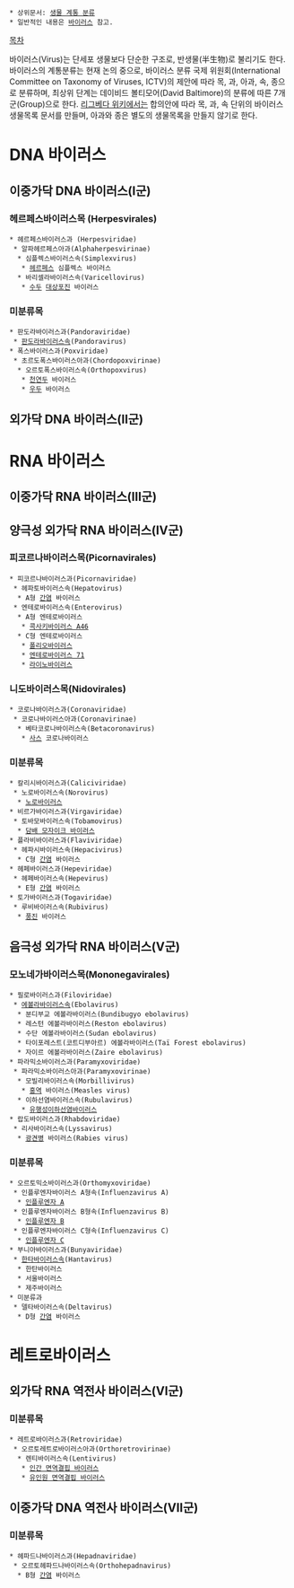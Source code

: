  * 상위문서: [[생물 계통 분류]]
 * 일반적인 내용은 [[바이러스]] 참고.

[[목차]]

바이러스(Virus)는 단세포 생물보다 단순한 구조로, 반생물(半生物)로 불리기도 한다.
바이러스의 계통분류는 현재 논의 중으로, 바이러스 분류 국제 위원회(International Committee on Taxonomy of Viruses, ICTV)의 제안에 따라 목, 과, 아과, 속, 종으로 분류하며, 최상위 단계는 데이비드 볼티모어(David Baltimore)의 분류에 따른 7개 군(Group)으로 한다.
[[리그베다 위키]]에서는 합의안에 따라 목, 과, 속 단위의 바이러스 생물목록 문서를 만들며, 아과와 종은 별도의 생물목록을 만들지 않기로 한다.

= DNA 바이러스 =
== 이중가닥 DNA 바이러스(Ⅰ군) ==
=== 헤르페스바이러스목 (Herpesvirales) ===
 * 헤르페스바이러스과 (Herpesviridae)
  * 알파헤르페스아과(Alphaherpesvirinae)
   * 심플렉스바이러스속(Simplexvirus)
    * [[헤르페스]] 심플렉스 바이러스
   * 바리셀라바이러스속(Varicellovirus)
    * [[수두]] [[대상포진]] 바이러스
=== 미분류목 ===
 * 판도라바이러스과(Pandoraviridae)
  * [[판도라바이러스]]속(Pandoravirus)
 * 폭스바이러스과(Poxviridae)
  * 초르도폭스바이러스아과(Chordopoxvirinae)
   * 오르토폭스바이러스속(Orthopoxvirus)
    * [[천연두]] 바이러스
    * [[우두]] 바이러스

== 외가닥 DNA 바이러스(Ⅱ군) ==

= RNA 바이러스 =
== 이중가닥 RNA 바이러스(Ⅲ군) ==

== 양극성 외가닥 RNA 바이러스(Ⅳ군) ==
=== 피코르나바이러스목(Picornavirales) ===
 * 피코르나바이러스과(Picornaviridae)
  * 헤파토바이러스속(Hepatovirus)
   * A형 [[간염]] 바이러스
  * 엔테로바이러스속(Enterovirus)
   * A형 엔테로바이러스
    * [[수족구병|콕사키바이러스 A46]]
   * C형 엔테로바이러스
    * [[소아마비|폴리오바이러스]]
    * [[수족구병|엔테로바이러스 71]]
    * [[감기|라이노바이러스]]
=== 니도바이러스목(Nidovirales) ===
 * 코로나바이러스과(Coronaviridae)
  * 코로나바이러스아과(Coronavirinae)
   * 베타코로나바이러스속(Betacoronavirus)
    * [[사스]] 코로나바이러스
=== 미분류목 ===
 * 칼리시바이러스과(Caliciviridae)
  * 노로바이러스속(Norovirus)
   * [[노로바이러스]]
 * 비르가바이러스과(Virgaviridae)
  * 토바모바이러스속(Tobamovirus)
   * [[담배 모자이크 바이러스]]
 * 플라비바이러스과(Flaviviridae)
  * 헤파시바이러스속(Hepacivirus)
   * C형 [[간염]] 바이러스
 * 헤페바이러스과(Hepeviridae)
  * 헤페바이러스속(Hepevirus)
   * E형 [[간염]] 바이러스
 * 토가바이러스과(Togaviridae)
  * 루비바이러스속(Rubivirus)
   * [[풍진]] 바이러스

== 음극성 외가닥 RNA 바이러스(Ⅴ군) ==
=== 모노네가바이러스목(Mononegavirales) ===
 * 필로바이러스과(Filoviridae)
  * [[에볼라]]바이러스속(Ebolavirus)
   * 분디부교 에볼라바이러스(Bundibugyo ebolavirus)
   * 레스턴 에볼라바이러스(Reston ebolavirus)
   * 수단 에볼라바이러스(Sudan ebolavirus)
   * 타이포레스트(코트디부아르) 에볼라바이러스(Taï Forest ebolavirus)
   * 자이르 에볼라바이러스(Zaire ebolavirus)
 * 파라믹소바이러스과(Paramyxoviridae)
  * 파라믹소바이러스아과(Paramyxovirinae)
   * 모빌리바이러스속(Morbillivirus)
    * [[홍역]] 바이러스(Measles virus)
   * 이하선염바이러스속(Rubulavirus)
    * [[볼거리|유행성이하선염]]바이러스
 * 랍도바이러스과(Rhabdoviridae)
  * 리사바이러스속(Lyssavirus)
   * [[광견병]] 바이러스(Rabies virus)

=== 미분류목 ===
 * 오르토믹소바이러스과(Orthomyxoviridae)
  * 인플루엔자바이러스 A형속(Influenzavirus A)
   * [[인플루엔자 A]]
  * 인플루엔자바이러스 B형속(Influenzavirus B)
   * [[인플루엔자 B]]
  * 인플루엔자바이러스 C형속(Influenzavirus C)
   * [[인플루엔자 C]]
 * 부니아바이러스과(Bunyaviridae)
  * [[한타바이러스]]속(Hantavirus)
   * 한탄바이러스
   * 서울바이러스
   * 제주바이러스
 * 미분류과
  * 델타바이러스속(Deltavirus)
   * D형 [[간염]] 바이러스

= 레트로바이러스 =
== 외가닥 RNA 역전사 바이러스(Ⅵ군) ==
=== 미분류목 ===
 * 레트로바이러스과(Retroviridae)
  * 오르토레트로바이러스아과(Orthoretrovirinae)
   * 렌티바이러스속(Lentivirus)
    * [[HIV|인간 면역결핍 바이러스]]
    * [[유인원 면역결핍 바이러스]]

== 이중가닥 DNA 역전사 바이러스(Ⅶ군) ==
=== 미분류목 ===
 * 헤파드나바이러스과(Hepadnaviridae)
  * 오르토헤파드나바이러스속(Orthohepadnavirus)
   * B형 [[간염]] 바이러스
